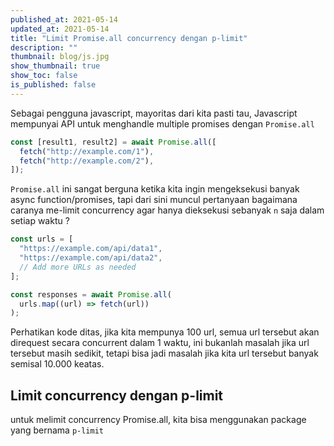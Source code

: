 ```yaml
---
published_at: 2021-05-14
updated_at: 2021-05-14
title: "Limit Promise.all concurrency dengan p-limit"
description: ""
thumbnail: blog/js.jpg
show_thumbnail: true
show_toc: false
is_published: false
---
```


Sebagai pengguna javascript, mayoritas dari kita pasti tau, Javascript mempunyai API untuk menghandle multiple promises dengan `Promise.all`

```javascript
const [result1, result2] = await Promise.all([
  fetch("http://example.com/1"),
  fetch("http://example.com/2"),
]);
```

`Promise.all` ini sangat berguna ketika kita ingin mengeksekusi banyak async function/promises, tapi dari sini muncul pertanyaan bagaimana caranya me-limit concurrency agar hanya dieksekusi sebanyak `n` saja dalam setiap waktu ?

```javascript
const urls = [
  "https://example.com/api/data1",
  "https://example.com/api/data2",
  // Add more URLs as needed
];

const responses = await Promise.all(
  urls.map((url) => fetch(url))
);
```
Perhatikan kode ditas, jika kita mempunya 100 url, semua url tersebut akan direquest secara concurrent dalam 1 waktu, ini bukanlah masalah jika url tersebut masih sedikit, tetapi bisa jadi masalah jika kita url tersebut banyak semisal 10.000 keatas.


## Limit concurrency dengan p-limit

untuk melimit concurrency Promise.all, kita bisa menggunakan package yang bernama `p-limit`        
